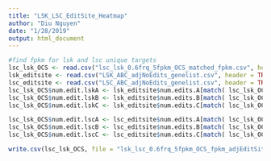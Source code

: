 ```yaml
---
title: "LSK_LSC_EditSite_Heatmap"
author: "Diu Nguyen"
date: "1/28/2019"
output: html_document
---
```


```r
#find fpkm for lsk and lsc unique targets
lsc_lsk_OCS <- read.csv("lsc_lsk_0.6frq_5fpkm_OCS_matched_fpkm.csv", header = TRUE)
lsk_editsite <- read.csv("LSK_ABC_adjNoEdits_genelist.csv", header = TRUE)
lsc_editsite <- read.csv("LSC_ABC_adjNoEdits_genelist.csv", header = TRUE)
lsc_lsk_OCS$num.edit.lskA <- lsk_editsite$num.edits.A[match( lsc_lsk_OCS$gene.symbol, lsk_editsite$gene.symbol)]
lsc_lsk_OCS$num.edit.lskB <- lsk_editsite$num.edits.B[match( lsc_lsk_OCS$gene.symbol, lsk_editsite$gene.symbol)]
lsc_lsk_OCS$num.edit.lskC <- lsk_editsite$num.edits.C[match( lsc_lsk_OCS$gene.symbol, lsk_editsite$gene.symbol)]

lsc_lsk_OCS$num.edit.lscA <- lsc_editsite$num.edits.A[match( lsc_lsk_OCS$gene.symbol, lsc_editsite$gene.symbol)]
lsc_lsk_OCS$num.edit.lscB <- lsc_editsite$num.edits.B[match( lsc_lsk_OCS$gene.symbol, lsc_editsite$gene.symbol)]
lsc_lsk_OCS$num.edit.lscC <- lsc_editsite$num.edits.C[match( lsc_lsk_OCS$gene.symbol, lsc_editsite$gene.symbol)]

write.csv(lsc_lsk_OCS, file = "lsk_lsc_0.6frq_5fpkm_OCS_fpkm_adjEditSites.csv")
```
